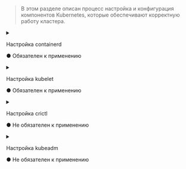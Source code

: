 




> В этом разделе описан процесс настройка и конфигурация компонентов Kubernetes, которые обеспечивают корректную работу кластера.

<Tabs groupId="component">
  <TabItem value="containerd">
    <details>
      <summary>
        <div style={{ display: 'flex', justifyContent: 'space-between', flexWrap: 'wrap' }}>
          <p style={{ marginBottom: 0 }}>Настройка containerd</p>
          <p className="obligatory-note-orange">● Обязателен к применению</p>
        </div>
      </summary>
      <ContainerdLifecycleSettingsComponent />
      <ContainerdCheckComponent />
    </details>
  </TabItem>
  <TabItem value="kubelet">
    <details>
      <summary>
        <div style={{ display: 'flex', justifyContent: 'space-between', flexWrap: 'wrap' }}>
          <p style={{ marginBottom: 0 }}>Настройка kubelet</p>
          <p className="obligatory-note-orange">● Обязателен к применению</p>
        </div>
      </summary>
      <KubeletLifecycleSettingsComponent />
      <KubeletCheckComponent />
    </details>
  </TabItem>
  <TabItem value="crictl">
    <details>
      <summary>
        <div style={{ display: 'flex', justifyContent: 'space-between', flexWrap: 'wrap' }}>
          <p style={{ marginBottom: 0 }}>Настройка crictl</p>
          <p className="obligatory-note-green">● Не обязателен к применению</p>
        </div>
      </summary>
      <h4> Конфигурация компонента</h4>
      <CrictlLifecycleSettingsComponent />
      <CrictlCheckComponent />
    </details>
  </TabItem>
  <TabItem value="kubeadm">
    <details>
      <summary>
        <div style={{ display: 'flex', justifyContent: 'space-between', flexWrap: 'wrap' }}>
          <p style={{ marginBottom: 0 }}>Настройка kubeadm</p>
          <p className="obligatory-note-green">● Не обязателен к применению</p>
        </div>
      </summary>
      <KubeadmLifecycleSettingsComponent />
      <KubeadmCheckComponent />
    </details>
  </TabItem>
</Tabs>
